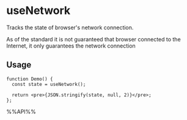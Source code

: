 # useNetwork

Tracks the state of browser's network connection.

As of the standard it is not guaranteed that browser connected to the Internet, it only guarantees the network connection


## Usage

```tsx live
function Demo() {
  const state = useNetwork();

  return <pre>{JSON.stringify(state, null, 2)}</pre>;
};

```

%%API%%
